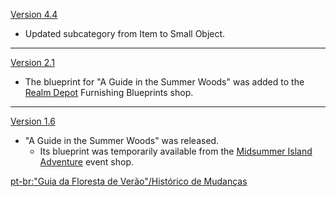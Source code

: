 {{Change History/Header}}
[[Version 4.4]]
* Updated subcategory from Item to Small Object.
----
[[Version 2.1]]
*The blueprint for "A Guide in the Summer Woods" was added to the [[Realm Depot]] Furnishing Blueprints shop.
----
[[Version 1.6]]
*"A Guide in the Summer Woods" was released.
**Its blueprint was temporarily available from the [[Midsummer Island Adventure]] event shop.
<noinclude>
[[pt-br:"Guia da Floresta de Verão"/Histórico de Mudanças]]
</noinclude>